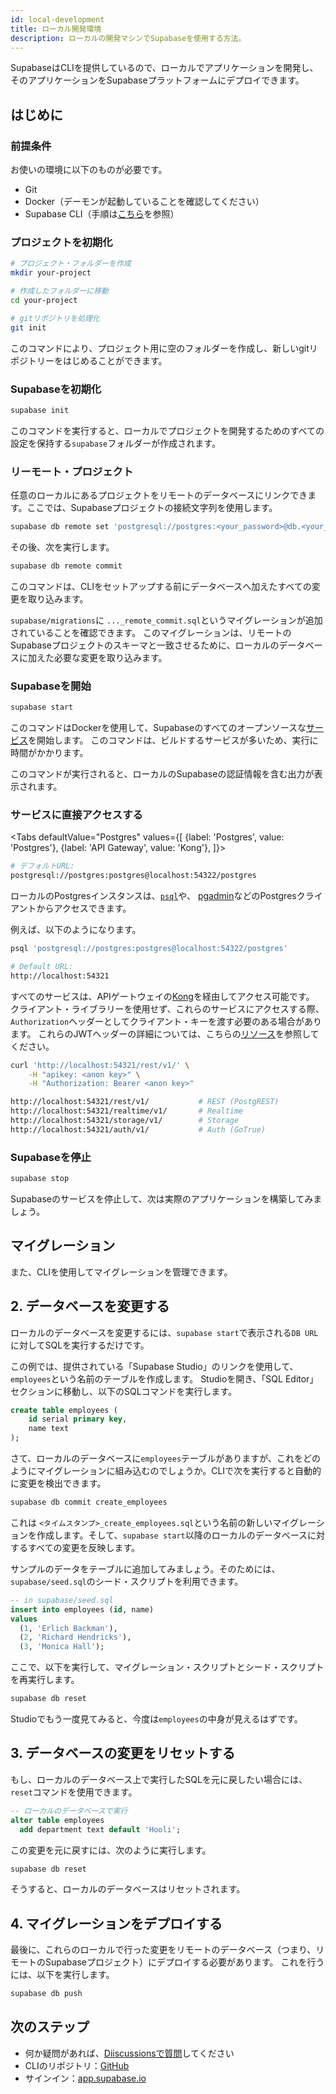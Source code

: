 ```yaml
---
id: local-development
title: ローカル開発環境
description: ローカルの開発マシンでSupabaseを使用する方法。
---
```



SupabaseはCLIを提供しているので、ローカルでアプリケーションを開発し、そのアプリケーションをSupabaseプラットフォームにデプロイできます。

## はじめに

### 前提条件

お使いの環境に以下のものが必要です。

- Git
- Docker（デーモンが起動していることを確認してください）
- Supabase CLI（手順は[こちら](https://github.com/supabase/cli)を参照）

### プロジェクトを初期化

```bash
# プロジェクト・フォルダーを作成
mkdir your-project

# 作成したフォルダーに移動
cd your-project

# gitリポジトリを処理化
git init
```

このコマンドにより、プロジェクト用に空のフォルダーを作成し、新しいgitリポジトリーをはじめることができます。

### Supabaseを初期化

```bash
supabase init
```

このコマンドを実行すると、ローカルでプロジェクトを開発するためのすべての設定を保持する`supabase`フォルダーが作成されます。

### リーモート・プロジェクト

任意のローカルにあるプロジェクトをリモートのデータベースにリンクできます。ここでは、Supabaseプロジェクトの接続文字列を使用します。

```bash
supabase db remote set 'postgresql://postgres:<your_password>@db.<your_project_ref>.supabase.co:5432/postgres'
```

その後、次を実行します。

```bash
supabase db remote commit
```

このコマンドは、CLIをセットアップする前にデータベースへ加えたすべての変更を取り込みます。

`supabase/migrations`に `..._remote_commit.sql`というマイグレーションが追加されていることを確認できます。
このマイグレーションは、リモートのSupabaseプロジェクトのスキーマと一致させるために、ローカルのデータベースに加えた必要な変更を取り込みます。

### Supabaseを開始

```bash
supabase start
```

このコマンドはDockerを使用して、Supabaseのすべてのオープンソースな[サービス](/docs/#how-it-works)を開始します。
このコマンドは、ビルドするサービスが多いため、実行に時間がかかります。

このコマンドが実行されると、ローカルのSupabaseの認証情報を含む出力が表示されます。

### サービスに直接アクセスする

<Tabs
defaultValue="Postgres"
values={[
  {label: 'Postgres', value: 'Postgres'},
  {label: 'API Gateway', value: 'Kong'},
]}>
<TabItem value="Postgres">

```sh
# デフォルトURL:
postgresql://postgres:postgres@localhost:54322/postgres
```

ローカルのPostgresインスタンスは、[`psql`](https://www.postgresql.org/docs/current/app-psql.html)や、
[pgadmin](https://www.pgadmin.org/)などのPostgresクライアントからアクセスできます。

例えば、以下のようになります。

```bash
psql 'postgresql://postgres:postgres@localhost:54322/postgres'
```

</TabItem>
<TabItem value="Kong">

```sh
# Default URL:
http://localhost:54321
```

すべてのサービスは、APIゲートウェイの[Kong](https://github.com/Kong/kong)を経由してアクセス可能です。
クライアント・ライブラリーを使用せず、これらのサービスにアクセスする際、`Authorization`ヘッダーとしてクライアント・キーを渡す必要のある場合があります。
これらのJWTヘッダーの詳細については、こちらの[リソース](/docs/learn/auth-deep-dive/auth-deep-dive-jwts)を参照してください。

```sh
curl 'http://localhost:54321/rest/v1/' \
    -H "apikey: <anon key>" \
    -H "Authorization: Bearer <anon key>"

http://localhost:54321/rest/v1/           # REST (PostgREST)
http://localhost:54321/realtime/v1/       # Realtime
http://localhost:54321/storage/v1/        # Storage
http://localhost:54321/auth/v1/           # Auth (GoTrue)
```

</TabItem>
</Tabs>

### Supabaseを停止

```bash
supabase stop
```

Supabaseのサービスを停止して、次は実際のアプリケーションを構築してみましょう。

## マイグレーション

また、CLIを使用してマイグレーションを管理できます。 


## 2. データベースを変更する

ローカルのデータベースを変更するには、`supabase start`で表示される`DB URL`に対してSQLを実行するだけです。 

この例では、提供されている「Supabase Studio」のリンクを使用して、`employees`という名前のテーブルを作成します。 
Studioを開き、「SQL Editor」セクションに移動し、以下のSQLコマンドを実行します。

```sql
create table employees (
	id serial primary key,
	name text
);
```

さて、ローカルのデータベースに`employees`テーブルがありますが、これをどのようにマイグレーションに組み込むのでしょうか。CLIで次を実行すると自動的に変更を検出できます。

```sh
supabase db commit create_employees
```

これは `<タイムスタンプ>_create_employees.sql`という名前の新しいマイグレーションを作成します。そして、`supabase start`以降のローカルのデータベースに対するすべての変更を反映します。

サンプルのデータをテーブルに追加してみましょう。そのためには、`supabase/seed.sql`のシード・スクリプトを利用できます。 

```sql
-- in supabase/seed.sql
insert into employees (id, name) 
values 
  (1, 'Erlich Backman'), 
  (2, 'Richard Hendricks'),
  (3, 'Monica Hall');
```

ここで、以下を実行して、マイグレーション・スクリプトとシード・スクリプトを再実行します。

```bash
supabase db reset
```

Studioでもう一度見てみると、今度は`employees`の中身が見えるはずです。 

## 3. データベースの変更をリセットする

もし、ローカルのデータベース上で実行したSQLを元に戻したい場合には、`reset`コマンドを使用できます。

```sql
-- ローカルのデータベースで実行
alter table employees 
  add department text default 'Hooli';
```

この変更を元に戻すには、次のように実行します。

```sh
supabase db reset
```

そうすると、ローカルのデータベースはリセットされます。

## 4. マイグレーションをデプロイする

最後に、これらのローカルで行った変更をリモートのデータベース（つまり、リモートのSupabaseプロジェクト）にデプロイする必要があります。 
これを行うには、以下を実行します。 

```sh
supabase db push
```

## 次のステップ

- 何か疑問があれば、[Diiscussionsで質問](https://github.com/supabase/supabase/discussions)してください
- CLIのリポジトリ：[GitHub](https://github.com/supabase/cli)
- サインイン：[app.supabase.io](https://app.supabase.io)
